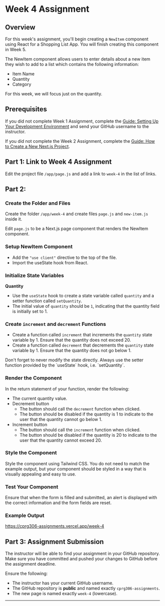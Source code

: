 # Week 4 Assignment

## Overview

For this week's assignment, you'll begin creating a `NewItem` component using React for a Shopping List App. You will finish creating this component in Week 5.

The NewItem component allows users to enter details about a new item they wish to add to a list which contains the following information:

- Item Name
- Quantity
- Category

For this week, we will focus just on the quantity.

## Prerequisites

If you did not complete Week 1 Assignment, complete the [Guide: Setting Up Your Development Environment](/guides-and-references/development-environment-setup) and send your GitHub username to the instructor.

If you did not complete the Week 2 Assignment, complete the [Guide: How to Create a New Next.js Project](/guides-and-references/creating-new-nextjs-project).

## Part 1: Link to Week 4 Assignment

Edit the project file `/app/page.js` and add a link to `week-4` in the list of links.

## Part 2:


<Steps>

### Create the Folder and Files

Create the folder `/app/week-4` and create files `page.js` and `new-item.js` inside it.

Edit `page.js` to be a Next.js page component that renders the NewItem component.

### Setup NewItem Component

- Add the `"use client"` directive to the top of the file.
- Import the useState hook from React.

### Initialize State Variables

**Quantity**

- Use the `useState` hook to create a state variable called `quantity` and a setter function called `setQuantity`.
- The initial value of `quantity` should be `1`, indicating that the quantity field is initially set to 1.

### Create `increment` and `decrement` Functions

- Create a function called `increment` that increments the `quantity` state variable by 1. Ensure that the quantity does not exceed 20.
- Create a function called `decrement` that decrements the `quantity` state variable by 1. Ensure that the quantity does not go below 1.


<Callout type="info" emoji="️🙅">
  Don't forget to never modify the state directly. Always use the setter
  function provided by the `useState` hook, i.e. `setQuantity`.
</Callout>

### Render the Component

In the return statement of your function, render the following:

- The current quantity value.
- Decrement button
  - The button should call the `decrement` function when clicked.
  - The button should be disabled if the quantity is 1 to indicate to the user that the quantity cannot go below 1.
- Increment button
  - The button should call the `increment` function when clicked.
  - The button should be disabled if the quantity is 20 to indicate to the user that the quantity cannot exceed 20.

### Style the Component

Style the component using Tailwind CSS. You do not need to match the example output, but your component should be styled in a way that is visually appealing and easy to use.

### Test Your Component

Ensure that when the form is filled and submitted, an alert is displayed with the correct information and the form fields are reset.

</Steps>

### Example Output

https://cprg306-assignments.vercel.app/week-4

## Part 3: Assignment Submission

The instructor will be able to find your assignment in your GitHub repository. Make sure you have committed and pushed your changes to GitHub before the assignment deadline.

Ensure the following:

- The instructor has your current GitHub username.
- The GitHub repository is **public** and named exactly `cprg306-assignments`.
- The new page is named exactly `week-4` (lowercase).

---


<AssignmentChecker week="4" />
